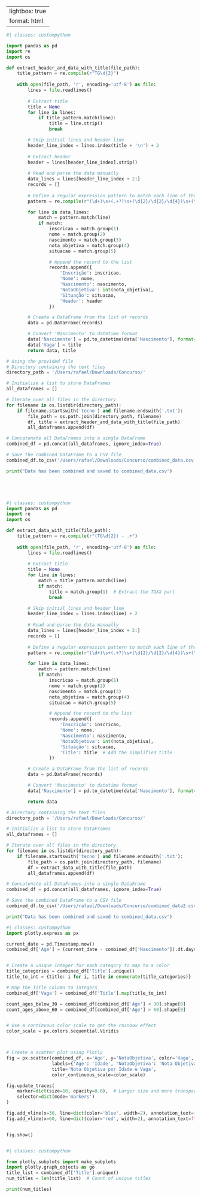 

---
lightbox: true
format: html
---

```python
#| classes: custompython

import pandas as pd
import re
import os

def extract_header_and_data_with_title(file_path):
    title_pattern = re.compile(r"TG\d{2}")
    
    with open(file_path, 'r', encoding='utf-8') as file:
        lines = file.readlines()
        
        # Extract title
        title = None
        for line in lines:
            if title_pattern.match(line):
                title = line.strip()
                break

        # Skip initial lines and header line
        header_line_index = lines.index(title + '\n') + 2
        
        # Extract header
        header = lines[header_line_index].strip()
        
        # Read and parse the data manually
        data_lines = lines[header_line_index + 2:]
        records = []
        
        # Define a regular expression pattern to match each line of the data
        pattern = re.compile(r"(\d+)\s+(.+?)\s+(\d{2}/\d{2}/\d{4})\s+(\d+)\s+(.+)")

        for line in data_lines:
            match = pattern.match(line)
            if match:
                inscricao = match.group(1)
                nome = match.group(2)
                nascimento = match.group(3)
                nota_objetiva = match.group(4)
                situacao = match.group(5)

                # Append the record to the list
                records.append({
                    'Inscrição': inscricao,
                    'Nome': nome,
                    'Nascimento': nascimento,
                    'NotaObjetiva': int(nota_objetiva),
                    'Situação': situacao,
                    'Header': header
                })

        # Create a DataFrame from the list of records
        data = pd.DataFrame(records)

        # Convert 'Nascimento' to datetime format
        data['Nascimento'] = pd.to_datetime(data['Nascimento'], format='%d/%m/%Y')
        data['Vaga'] = title
        return data, title

# Using the provided file
# Directory containing the text files
directory_path = '/Users/rafael/Downloads/Concurso/'

# Initialize a list to store DataFrames
all_dataframes = []

# Iterate over all files in the directory
for filename in os.listdir(directory_path):
    if filename.startswith('tecno') and filename.endswith('.txt'):
        file_path = os.path.join(directory_path, filename)
        df, title = extract_header_and_data_with_title(file_path)
        all_dataframes.append(df)

# Concatenate all DataFrames into a single DataFrame
combined_df = pd.concat(all_dataframes, ignore_index=True)

# Save the combined DataFrame to a CSV file
combined_df.to_csv('/Users/rafael/Downloads/Concurso/combined_data.csv', index=False)

print("Data has been combined and saved to combined_data.csv")






```


```python
#| classes: custompython
import pandas as pd
import re
import os

def extract_data_with_title(file_path):
    title_pattern = re.compile(r"(TG\d{2}) - .+")
    
    with open(file_path, 'r', encoding='utf-8') as file:
        lines = file.readlines()
        
        # Extract title
        title = None
        for line in lines:
            match = title_pattern.match(line)
            if match:
                title = match.group(1)  # Extract the TGXX part
                break

        # Skip initial lines and header line
        header_line_index = lines.index(line) + 2
        
        # Read and parse the data manually
        data_lines = lines[header_line_index + 2:]
        records = []
        
        # Define a regular expression pattern to match each line of the data
        pattern = re.compile(r"(\d+)\s+(.+?)\s+(\d{2}/\d{2}/\d{4})\s+(\d+)\s+(.+)")

        for line in data_lines:
            match = pattern.match(line)
            if match:
                inscricao = match.group(1)
                nome = match.group(2)
                nascimento = match.group(3)
                nota_objetiva = match.group(4)
                situacao = match.group(5)

                # Append the record to the list
                records.append({
                    'Inscrição': inscricao,
                    'Nome': nome,
                    'Nascimento': nascimento,
                    'NotaObjetiva': int(nota_objetiva),
                    'Situação': situacao,
                    'Title': title  # Add the simplified title
                })

        # Create a DataFrame from the list of records
        data = pd.DataFrame(records)

        # Convert 'Nascimento' to datetime format
        data['Nascimento'] = pd.to_datetime(data['Nascimento'], format='%d/%m/%Y')

        return data

# Directory containing the text files
directory_path = '/Users/rafael/Downloads/Concurso/'

# Initialize a list to store DataFrames
all_dataframes = []

# Iterate over all files in the directory
for filename in os.listdir(directory_path):
    if filename.startswith('tecno') and filename.endswith('.txt'):
        file_path = os.path.join(directory_path, filename)
        df = extract_data_with_title(file_path)
        all_dataframes.append(df)

# Concatenate all DataFrames into a single DataFrame
combined_df = pd.concat(all_dataframes, ignore_index=True)

# Save the combined DataFrame to a CSV file
combined_df.to_csv('/Users/rafael/Downloads/Concurso/combined_data2.csv', index=False)

print("Data has been combined and saved to combined_data.csv")
```

```python
#| classes: custompython
import plotly.express as px

current_date = pd.Timestamp.now()
combined_df['Age'] = (current_date - combined_df['Nascimento']).dt.days / 365.25  # Account for leap years


# Create a unique integer for each category to map to a color
title_categories = combined_df['Title'].unique()
title_to_int = {title: i for i, title in enumerate(title_categories)}

# Map the Title column to integers
combined_df['Vaga'] = combined_df['Title'].map(title_to_int)

count_ages_below_30 = combined_df[combined_df['Age'] < 30].shape[0]
count_ages_above_60 = combined_df[combined_df['Age'] > 60].shape[0]


# Use a continuous color scale to get the rainbow effect
color_scale = px.colors.sequential.Viridis



# Create a scatter plot using Plotly
fig = px.scatter(combined_df, x='Age', y='NotaObjetiva', color='Vaga',
                 labels={'Age': 'Idade', 'NotaObjetiva': 'Nota Objetiva', 'Title': 'Vaga'},
                 title='Nota Objetiva por Idade e Vaga',
                 color_continuous_scale=color_scale)

fig.update_traces(
    marker=dict(size=10, opacity=0.6),  # Larger size and more transparent
    selector=dict(mode='markers')
)                 

fig.add_vline(x=30, line=dict(color='blue', width=2), annotation_text=f"<30: {count_ages_below_30} candidatos", annotation_position="top right")
fig.add_vline(x=60, line=dict(color='red', width=2), annotation_text=f">60: {count_ages_above_60} candidatos", annotation_position="top right")


fig.show()



```



```python
#| classes: custompython

from plotly.subplots import make_subplots
import plotly.graph_objects as go
title_list = combined_df['Title'].unique()
num_titles = len(title_list)  # Count of unique titles

print(num_titles)




```